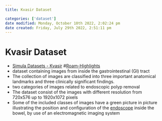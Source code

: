 ```yaml
---
title: Kvasir Dataset

categories: ['dataset']
date modified: Monday, October 10th 2022, 2:02:24 pm
date created: Friday, July 29th 2022, 2:51:11 pm
---
```


# Kvasir Dataset
- [Simula Datasets - Kvasir](https://datasets.simula.no/kvasir/) #[Roam-Highlights](Roam-Highlights)
- dataset containing images from inside the gastrointestinal (GI) tract
- The collection of images are classified into three important anatomical landmarks and three clinically significant findings.
- two categories of images related to endoscopic polyp removal
- The dataset consist of the images with different resolution from 720x576 up to 1920x1072 pixels
- Some of the included classes of images have a green picture in picture illustrating the position and configuration of the [endoscope](endoscope.qmd) inside the bowel, by use of an electromagnetic imaging system



